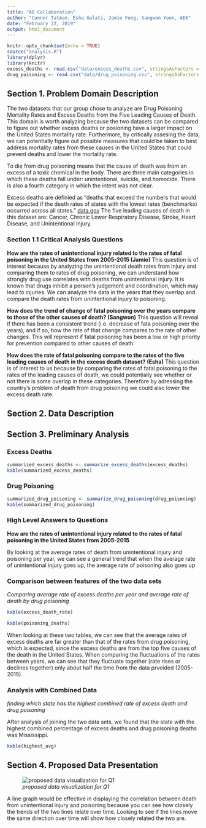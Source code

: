```yaml
---
title: "A6 Collaboration"
author: "Connor Tatman, Esha Gulati, Jamie Fong, Sangwon Yoon, AE6"
date: "February 22, 2019"
output: html_document
---
```


```r
knitr::opts_chunk$set(echo = TRUE)
source("analysis.R")
library(dplyr)
library(knitr)
excess_deaths <- read.csv("data/excess_deaths.csv", stringsAsFactors = FALSE)
drug_poisoning <- read.csv("data/drug_poisoning.csv", stringsAsFactors = FALSE)
```

## Section 1. Problem Domain Description
The two datasets that our group chose to analyze are Drug Poisoning Mortality Rates and Excess Deaths from the Five Leading Causes of Death. This domain is worth analyzing because the two datasets can be compared to figure out whether excess deaths or posioning have a larger impact on the United States mortality rate. Furthermore, by critically assesing the data, we can potentially figure out possible measures that could be taken to best address mortality rates from these causes in the United States that could prevent deaths and lower the mortality rate.

To die from drug poisoning means that the cause of death was from an excess of a toxic chemical in the body. There are three main categories in which these deaths fall under: unintentional, suicide, and homocide. There is also a fourth category in which the intent was not clear. 

Excess deaths are definied as "deaths that exceed the numbers that would be expected if the death rates of states with the lowest rates (benchmarks) occurred across all states." [data.gov](https://catalog.data.gov/dataset/nchs-potentially-excess-deaths-from-the-five-leading-causes-of-death) The five leading causes of death in this dataset are: Cancer, Chronic Lower Respiratory Disease, Stroke, Heart Disease, and Unintentional Injury.



### Section 1.1 Critical Analysis Questions

**How are the rates of unintentional injury related to the rates of fatal poisoning in the United States from 2005-2015 (Jamie)**
This question is of interest because by analyzing the unintentional death rates from injury and comparing them to rates of drug poisoning, we can understand how strongly drug use correlates with deaths from unintentional injury. It is known that drugs inhibit a person's judgement and coordination, which may lead to injuries. We can analyze the data in the years that they overlap and compare the death rates from unintentional injury to poisoning.

**How does the trend of change of fatal poisoning over the years compare to those of the other causes of death? (Sangwon)**
This question will reveal if there has been a consistent trend (i.e. decrease of fata poisoning over the years), and if so, how the rate of that change compares to the rate of other changes. This will represent if fatal poisoning has been a low or high priority for prevention compared to other causes of death.

**How does the rate of fatal poisoning compare to the rates of the five leading causes of death in the excess death dataset? (Esha)**
This question is of interest to us because by comparing the rates of fatal poisoning to the rates of the leading causes of death, we could potentially see whether or not there is some overlap in these categories. Therefore by adressing the country's problem of death from drug poisoning we could also lower the excess death rate. 


## Section 2. Data Description



## Section 3. Preliminary Analysis

### Excess Deaths
```r
summarized_excess_deaths <- summarize_excess_deaths(excess_deaths)
kable(summarized_excess_deaths)
```

### Drug Poisoning
```r
summarized_drug_poisoning <- summarize_drug_poisoning(drug_poisoning)
kable(summarized_drug_poisoning)
```

### High Level Answers to Questions

**How are the rates of unintentional injury related to the rates of fatal poisoning in the United States from 2005-2015**

By looking at the average rates of death from unintentional injury and poisoning per year, we can see a general trend that when the average rate of unintentional injury goes up, the average rate of poisoning also goes up 

### Comparison between features of the two data sets
*Comparing average rate of excess deaths per year and average rate of death by drug poisoning*

```r
kable(excess_death_rate)

kable(poisoning_deaths)
```

When looking at these two tables, we can see that the average rates of excess deaths are far greater than that of the rates from drug poisoning, which is expected, since the excess deaths are from the top five causes of the death in the United States. When comparing the fluctuations of the rates between years, we can see that they fluctuate together (rate rises or declines together) only about half the time from the data prvoided (2005-2015).

### Analysis with Combined Data
*finding which state has the highest combined rate of excess death and drug poisoning*

After analysis of joining the two data sets, we found that the state with the highest combined percentage of excess deaths and drug poisoning deaths was Mississippi. 

``` r
kable(highest_avg)
```



## Section 4. Proposed Data Presentation

![*proposed data visualization for Q1*](graph_q1.jpg)

A line graph would be effective in displaying the correlation between death from unintentional injury and poisoning because you can see how closely the trends of the two lines relate over time. Looking to see if the lines move the same direction over time will show how closely related the two are. 
